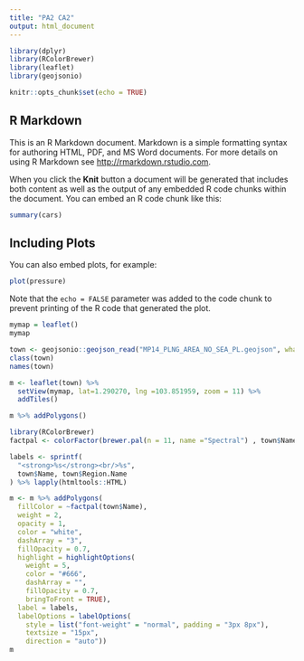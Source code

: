 ```yaml
---
title: "PA2 CA2"
output: html_document
---
```

```r
library(dplyr)
library(RColorBrewer)
library(leaflet)
library(geojsonio)
```

```r
knitr::opts_chunk$set(echo = TRUE)
```

## R Markdown

This is an R Markdown document. Markdown is a simple formatting syntax for authoring HTML, PDF, and MS Word documents. For more details on using R Markdown see <http://rmarkdown.rstudio.com>.

When you click the **Knit** button a document will be generated that includes both content as well as the output of any embedded R code chunks within the document. You can embed an R code chunk like this:

```r
summary(cars)
```

## Including Plots

You can also embed plots, for example:

```r
plot(pressure)
```

Note that the `echo = FALSE` parameter was added to the code chunk to prevent printing of the R code that generated the plot.

```r
mymap = leaflet()
mymap

town <- geojsonio::geojson_read("MP14_PLNG_AREA_NO_SEA_PL.geojson", what = "sp")
class(town)
names(town)

m <- leaflet(town) %>%
  setView(mymap, lat=1.290270, lng =103.851959, zoom = 11) %>%
  addTiles()

m %>% addPolygons()

library(RColorBrewer)
factpal <- colorFactor(brewer.pal(n = 11, name ="Spectral") , town$Name)

labels <- sprintf(
  "<strong>%s</strong><br/>%s",
  town$Name, town$Region.Name
) %>% lapply(htmltools::HTML)

m <- m %>% addPolygons(
  fillColor = ~factpal(town$Name),
  weight = 2,
  opacity = 1,
  color = "white",
  dashArray = "3",
  fillOpacity = 0.7,
  highlight = highlightOptions(
    weight = 5,
    color = "#666",
    dashArray = "",
    fillOpacity = 0.7,
    bringToFront = TRUE),
  label = labels,
  labelOptions = labelOptions(
    style = list("font-weight" = "normal", padding = "3px 8px"),
    textsize = "15px",
    direction = "auto"))
m
```